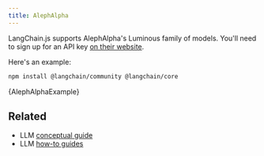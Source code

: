 ```yaml
---
title: AlephAlpha
---
```


LangChain.js supports AlephAlpha's Luminous family of models. You'll need to sign up for an API key [on their website](https://www.aleph-alpha.com/).

Here's an example:


<IntegrationInstallTooltip/>

```bash npm2yarn
npm install @langchain/community @langchain/core
```


<CodeBlock language="typescript">{AlephAlphaExample}</CodeBlock>

## Related

- LLM [conceptual guide](/oss/concepts/text_llms)
- LLM [how-to guides](/oss/how-to/#llms)
